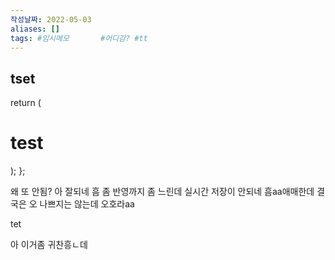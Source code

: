 ```yaml
---
작성날짜: 2022-05-03
aliases: []
tags: #임시메모       #어디감? #tt
---
```


## tset


  return (
    <div>
      <h1>test</h1>
    </div>
  );
};

<A />
<Test />

왜 또 안됨? 아 잘되네 흠 좀 반영까지 좀 느린데 실시간 저장이 안되네
흠aa애매한데 결국은 오 나쁘지는 않는데 오호라aa

<div>tet</div>

아 이거좀 귀찬흥ㄴ데
